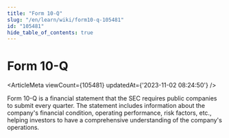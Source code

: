 ```yaml
---
title: "Form 10-Q"
slug: "/en/learn/wiki/form10-q-105481"
id: "105481"
hide_table_of_contents: true
---
```



<Breadcrumbs current="Form 10-Q" />

# Form 10-Q

<ArticleMeta viewCount={105481} updatedAt={'2023-11-02 08:24:50'} />
<div className='border-solid border-b border-t-0 my-4 border-[var(--ifm-color-gray-300)]' />

Form 10-Q is a financial statement that the SEC requires public companies to submit every quarter. The statement includes information about the company's financial condition, operating performance, risk factors, etc., helping investors to have a comprehensive understanding of the company's operations.
